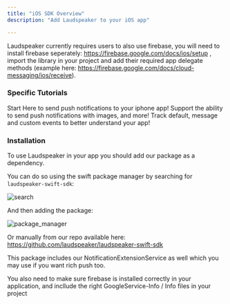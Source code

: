 ```yaml
---
title: "iOS SDK Overview"
description: "Add Laudspeaker to your iOS app"

---
```


<Info> Laudspeaker currently requires users to also use firebase, you will need to install firebase seperately: https://firebase.google.com/docs/ios/setup , import the library in your project and add their required app delegate methods (example here: https://firebase.google.com/docs/cloud-messaging/ios/receive).  </Info>


### Specific Tutorials 

<CardGroup>
<Card title="Adding Standard Push Notifications" icon="readme" href="/developer/sdks/ios/adding-standard-push">
  Start Here to send push notifications to your iphone app!
</Card>

<Card title="Adding Rich Push Notifications" icon="readme" href="/developer/sdks/ios/adding-rich-push">
  Support the ability to send push notifications with images, and more!
</Card>

<Card title="Tracking Events" icon="readme" href="/developer/sdks/ios/tracking-events">
  Track default, message and custom events to better understand your app!
</Card>
</CardGroup>

### Installation

To use Laudspeaker in your app you should add our package as a dependency. 

You can do so using the swift package manager by searching for `laudspeaker-swift-sdk`:

![search](/images/developer/sdks/search.png)

And then adding the package:

![package_manager](/images/developer/sdks/package_manager.png)

Or manually from our repo available here: https://github.com/laudspeaker/laudspeaker-swift-sdk

This package includes our NotificationExtensionService as well which you may use if you want rich push too.

You also need to make sure firebase is installed correctly in your application, and incllude the right GoogleService-Info / Info files in your project
